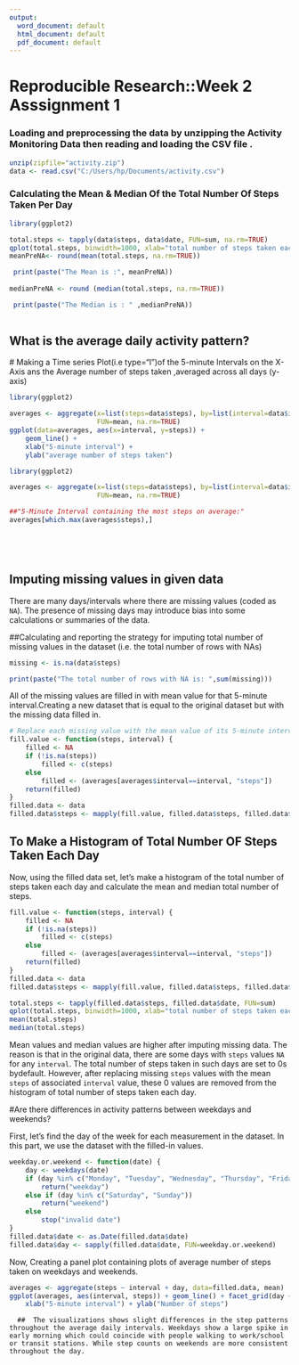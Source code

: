---
output:
  word_document: default
  html_document: default
  pdf_document: default
---

# Reproducible Research::Week 2 Asssignment 1



### Loading and preprocessing the data by unzipping the Activity Monitoring Data then reading and loading the CSV file .

```{r loaddata ,echo=TRUE}
unzip(zipfile="activity.zip")
data <- read.csv("C:/Users/hp/Documents/activity.csv")
```

### Calculating the Mean & Median Of the Total Number Of Steps Taken Per Day 


```{r ,echo=TRUE}
library(ggplot2)

total.steps <- tapply(data$steps, data$date, FUN=sum, na.rm=TRUE)
qplot(total.steps, binwidth=1000, xlab="total number of steps taken each day")
meanPreNA<- round(mean(total.steps, na.rm=TRUE))

 print(paste("The Mean is :", meanPreNA))
 
medianPreNA <- round (median(total.steps, na.rm=TRUE))

 print(paste("The Median is : " ,medianPreNA))
 
```

## What is the average daily activity pattern?

 # Making a Time series Plot(i.e type="l")of the 5-minute Intervals on the X-Axis ans the Average number of steps taken ,averaged across all days (y-axis)

```{r,echo=TRUE}

library(ggplot2)

averages <- aggregate(x=list(steps=data$steps), by=list(interval=data$interval),
                      FUN=mean, na.rm=TRUE)
ggplot(data=averages, aes(x=interval, y=steps)) +
    geom_line() +
    xlab("5-minute interval") +
    ylab("average number of steps taken")
```



```{r ,echo=TRUE}
library(ggplot2)

averages <- aggregate(x=list(steps=data$steps), by=list(interval=data$interval),
                      FUN=mean, na.rm=TRUE)

##"5-Minute Interval containing the most steps on average:"
averages[which.max(averages$steps),]



  
```

## Imputing missing values in given data

There are many days/intervals where there are missing values (coded as `NA`). The presence of missing days may introduce bias into some calculations or summaries of the data.

  ##Calculating and reporting the  strategy for imputing total number of missing values in the dataset (i.e. the total number of rows with NAs)

```{r how_many_missing, echo=TRUE}
missing <- is.na(data$steps)

print(paste("The total number of rows with NA is: ",sum(missing)))

```

All of the missing values are filled in with mean value for that 5-minute interval.Creating a new dataset that is equal to the original dataset but with the missing data filled in.

```{r ,echo=TRUE}
# Replace each missing value with the mean value of its 5-minute interval
fill.value <- function(steps, interval) {
    filled <- NA
    if (!is.na(steps))
        filled <- c(steps)
    else
        filled <- (averages[averages$interval==interval, "steps"])
    return(filled)
}
filled.data <- data
filled.data$steps <- mapply(fill.value, filled.data$steps, filled.data$interval)
```

## To Make a Histogram of Total Number OF Steps Taken Each Day
 
 
Now, using the filled data set, let's make a histogram of the total number of steps taken each day and calculate the mean and median total number of steps.

```{r ,echo=TRUE}
fill.value <- function(steps, interval) {
    filled <- NA
    if (!is.na(steps))
        filled <- c(steps)
    else
        filled <- (averages[averages$interval==interval, "steps"])
    return(filled)
}
filled.data <- data
filled.data$steps <- mapply(fill.value, filled.data$steps, filled.data$interval)

total.steps <- tapply(filled.data$steps, filled.data$date, FUN=sum)
qplot(total.steps, binwidth=1000, xlab="total number of steps taken each day")
mean(total.steps)
median(total.steps)
```

Mean values and median values are higher after imputing missing data. The reason is that in the original data, there are some days with `steps` values `NA` 
for any `interval`. The total number of steps taken in such days are set to 0s
bydefault. However, after replacing missing `steps` values with the mean `steps`
of associated `interval` value, these 0 values are removed from the histogram
of total number of steps taken each day.

#Are there differences in activity patterns between weekdays and weekends?

First, let's find the day of the week for each measurement in the dataset. In
this part, we use the dataset with the filled-in values.

```{r ,echo=TRUE}
weekday.or.weekend <- function(date) {
    day <- weekdays(date)
    if (day %in% c("Monday", "Tuesday", "Wednesday", "Thursday", "Friday"))
        return("weekday")
    else if (day %in% c("Saturday", "Sunday"))
        return("weekend")
    else
        stop("invalid date")
}
filled.data$date <- as.Date(filled.data$date)
filled.data$day <- sapply(filled.data$date, FUN=weekday.or.weekend)
```

Now, Creating a  panel plot containing plots of average number of steps taken
on weekdays and weekends.


```{r ,echo=TRUE}
averages <- aggregate(steps ~ interval + day, data=filled.data, mean)
ggplot(averages, aes(interval, steps)) + geom_line() + facet_grid(day ~ .) +
    xlab("5-minute interval") + ylab("Number of steps")
```

        
      ##  The visualizations shows slight differences in the step patterns throughout the average daily intervals. Weekdays show a large spike in early morning which could coincide with people walking to work/school or transit stations. While step counts on weekends are more consistent throughout the day.